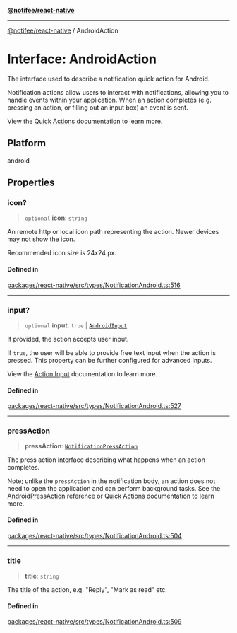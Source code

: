 [**@notifee/react-native**](react-native/reference/index)

***

[@notifee/react-native](react-native/reference/index) / AndroidAction

# Interface: AndroidAction

The interface used to describe a notification quick action for Android.

Notification actions allow users to interact with notifications, allowing you to handle events
within your application. When an action completes (e.g. pressing an action, or filling out an input
box) an event is sent.

View the [Quick Actions](/react-native/android/interaction#quick-actions) documentation to learn more.

## Platform

android

## Properties

### icon?

> `optional` **icon**: `string`

An remote http or local icon path representing the action. Newer devices may not show the icon.

Recommended icon size is 24x24 px.

#### Defined in

[packages/react-native/src/types/NotificationAndroid.ts:516](https://github.com/invertase/notifee/blob/main/packages/react-native/src/types/NotificationAndroid.ts#L516)

***

### input?

> `optional` **input**: `true` | [`AndroidInput`](react-native/reference/Interface.AndroidInput)

If provided, the action accepts user input.

If `true`, the user will be able to provide free text input when the action is pressed. This
property can be further configured for advanced inputs.

View the [Action Input](/react-native/android/interaction#action-input) documentation to
learn more.

#### Defined in

[packages/react-native/src/types/NotificationAndroid.ts:527](https://github.com/invertase/notifee/blob/main/packages/react-native/src/types/NotificationAndroid.ts#L527)

***

### pressAction

> **pressAction**: [`NotificationPressAction`](react-native/reference/Interface.NotificationPressAction)

The press action interface describing what happens when an action completes.

Note; unlike the `pressAction` in the notification body, an action does not need to open the application
and can perform background tasks. See the [AndroidPressAction](/react-native/reference/androidpressaction) reference
or [Quick Actions](/react-native/android/interaction#quick-actions) documentation to learn more.

#### Defined in

[packages/react-native/src/types/NotificationAndroid.ts:504](https://github.com/invertase/notifee/blob/main/packages/react-native/src/types/NotificationAndroid.ts#L504)

***

### title

> **title**: `string`

The title of the action, e.g. "Reply", "Mark as read" etc.

#### Defined in

[packages/react-native/src/types/NotificationAndroid.ts:509](https://github.com/invertase/notifee/blob/main/packages/react-native/src/types/NotificationAndroid.ts#L509)
